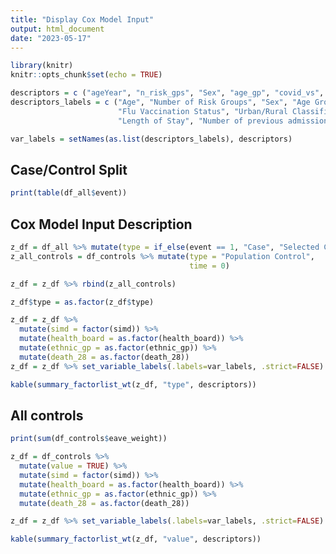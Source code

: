 ```yaml
---
title: "Display Cox Model Input"
output: html_document
date: "2023-05-17"
---
```


```r
library(knitr)
knitr::opts_chunk$set(echo = TRUE)

descriptors = c ("ageYear", "n_risk_gps", "Sex", "age_gp", "covid_vs", "flu_vs", "urban_rural_classification", "simd", "icu_admit_age", "death_28", "hosp_los_gp", "num_prev_admission_gp", "ethnic_gp", "health_board")
descriptors_labels = c ("Age", "Number of Risk Groups", "Sex", "Age Groups", "Covid Vaccination Status",
                        "Flu Vaccination Status", "Urban/Rural Classification", "SIMD", "ICU Admittance", "Death", 
                        "Length of Stay", "Number of previous admissions", "Ethnic Group", "Health Board")

var_labels = setNames(as.list(descriptors_labels), descriptors)
```

## Case/Control Split
```r
print(table(df_all$event))
```

## Cox Model Input Description
```r
z_df = df_all %>% mutate(type = if_else(event == 1, "Case", "Selected Control"))
z_all_controls = df_controls %>% mutate(type = "Population Control",
                                        time = 0)

z_df = z_df %>% rbind(z_all_controls)

z_df$type = as.factor(z_df$type)

z_df = z_df %>%
  mutate(simd = factor(simd)) %>%
  mutate(health_board = as.factor(health_board)) %>%
  mutate(ethnic_gp = as.factor(ethnic_gp)) %>%
  mutate(death_28 = as.factor(death_28))
z_df = z_df %>% set_variable_labels(.labels=var_labels, .strict=FALSE)

kable(summary_factorlist_wt(z_df, "type", descriptors))
```

## All controls
```r
print(sum(df_controls$eave_weight))
```
```r
z_df = df_controls %>%
  mutate(value = TRUE) %>%
  mutate(simd = factor(simd)) %>%
  mutate(health_board = as.factor(health_board)) %>%
  mutate(ethnic_gp = as.factor(ethnic_gp)) %>%
  mutate(death_28 = as.factor(death_28))

z_df = z_df %>% set_variable_labels(.labels=var_labels, .strict=FALSE)

kable(summary_factorlist_wt(z_df, "value", descriptors))
```

